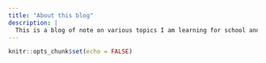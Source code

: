 ```yaml
---
title: "About this blog"
description: |
  This is a blog of note on various topics I am learning for school and research.
---
```


```r
knitr::opts_chunk$set(echo = FALSE)
```
